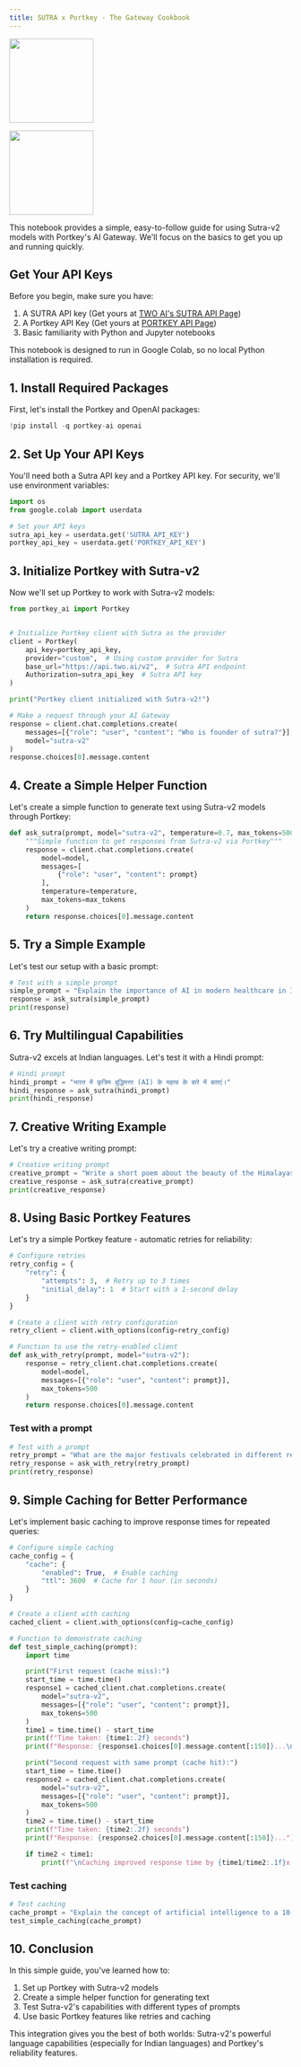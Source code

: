 ```yaml
---
title: SUTRA x Portkey - The Gateway Cookbook
---
```


<div className="flex gap-2">
  <img
    src="https://play-lh.googleusercontent.com/_O9p4Z4yucA2NLmZBu9mTJCuBwXeT9NcbtrDN6I8gKlkIPRySV0adOmbyipjSj9Gew"
    width="150"
/>

<img
  src="https://encrypted-tbn0.gstatic.com/images?q=tbn:ANd9GcRX8V9wZZ69LrmJjm8VmbSw_2FnBbUOtXDAAQ&s"
    width="150"
  />
</div>

This notebook provides a simple, easy-to-follow guide for using Sutra-v2
models with Portkey's AI Gateway. We'll focus on the basics to get you
up and running quickly.

## Get Your API Keys

Before you begin, make sure you have:

1.  A SUTRA API key (Get yours at [TWO AI's SUTRA API
    Page](https://app.portkey.ai/api-keys))
2.  A Portkey API Key (Get yours at [PORTKEY API
    Page](https://www.two.ai/sutra/api))
3.  Basic familiarity with Python and Jupyter notebooks

This notebook is designed to run in Google Colab, so no local Python
installation is required.

## 1. Install Required Packages

First, let's install the Portkey and OpenAI packages:

```python
!pip install -q portkey-ai openai
```

## 2. Set Up Your API Keys

You'll need both a Sutra API key and a Portkey API key. For security,
we'll use environment variables:

```python
import os
from google.colab import userdata

# Set your API keys
sutra_api_key = userdata.get('SUTRA_API_KEY')
portkey_api_key = userdata.get('PORTKEY_API_KEY')
```

## 3. Initialize Portkey with Sutra-v2

Now we'll set up Portkey to work with Sutra-v2 models:

```python
from portkey_ai import Portkey


# Initialize Portkey client with Sutra as the provider
client = Portkey(
    api_key=portkey_api_key,
    provider="custom",  # Using custom provider for Sutra
    base_url="https://api.two.ai/v2",  # Sutra API endpoint
    Authorization=sutra_api_key  # Sutra API key
)

print("Portkey client initialized with Sutra-v2!")
```

```python
# Make a request through your AI Gateway
response = client.chat.completions.create(
    messages=[{"role": "user", "content": "Who is founder of sutra?"}],
    model="sutra-v2"
)
response.choices[0].message.content
```

## 4. Create a Simple Helper Function

Let's create a simple function to generate text using Sutra-v2 models
through Portkey:

```python
def ask_sutra(prompt, model="sutra-v2", temperature=0.7, max_tokens=500):
    """Simple function to get responses from Sutra-v2 via Portkey"""
    response = client.chat.completions.create(
        model=model,
        messages=[
            {"role": "user", "content": prompt}
        ],
        temperature=temperature,
        max_tokens=max_tokens
    )
    return response.choices[0].message.content
```

## 5. Try a Simple Example

Let's test our setup with a basic prompt:

```python
# Test with a simple prompt
simple_prompt = "Explain the importance of AI in modern healthcare in India."
response = ask_sutra(simple_prompt)
print(response)
```

## 6. Try Multilingual Capabilities

Sutra-v2 excels at Indian languages. Let's test it with a Hindi prompt:

```python
# Hindi prompt
hindi_prompt = "भारत में कृत्रिम बुद्धिमत्ता (AI) के महत्व के बारे में बताएं।"
hindi_response = ask_sutra(hindi_prompt)
print(hindi_response)
```

## 7. Creative Writing Example

Let's try a creative writing prompt:

```python
# Creative writing prompt
creative_prompt = "Write a short poem about the beauty of the Himalayas."
creative_response = ask_sutra(creative_prompt)
print(creative_response)
```

## 8. Using Basic Portkey Features

Let's try a simple Portkey feature - automatic retries for reliability:

```python
# Configure retries
retry_config = {
    "retry": {
        "attempts": 3,  # Retry up to 3 times
        "initial_delay": 1  # Start with a 1-second delay
    }
}

# Create a client with retry configuration
retry_client = client.with_options(config=retry_config)

# Function to use the retry-enabled client
def ask_with_retry(prompt, model="sutra-v2"):
    response = retry_client.chat.completions.create(
        model=model,
        messages=[{"role": "user", "content": prompt}],
        max_tokens=500
    )
    return response.choices[0].message.content
```

### Test with a prompt

```python
# Test with a prompt
retry_prompt = "What are the major festivals celebrated in different regions of India?"
retry_response = ask_with_retry(retry_prompt)
print(retry_response)
```

## 9. Simple Caching for Better Performance

Let's implement basic caching to improve response times for repeated
queries:

```python
# Configure simple caching
cache_config = {
    "cache": {
        "enabled": True,  # Enable caching
        "ttl": 3600  # Cache for 1 hour (in seconds)
    }
}

# Create a client with caching
cached_client = client.with_options(config=cache_config)

# Function to demonstrate caching
def test_simple_caching(prompt):
    import time

    print("First request (cache miss):")
    start_time = time.time()
    response1 = cached_client.chat.completions.create(
        model="sutra-v2",
        messages=[{"role": "user", "content": prompt}],
        max_tokens=500
    )
    time1 = time.time() - start_time
    print(f"Time taken: {time1:.2f} seconds")
    print(f"Response: {response1.choices[0].message.content[:150]}...\n")

    print("Second request with same prompt (cache hit):")
    start_time = time.time()
    response2 = cached_client.chat.completions.create(
        model="sutra-v2",
        messages=[{"role": "user", "content": prompt}],
        max_tokens=500
    )
    time2 = time.time() - start_time
    print(f"Time taken: {time2:.2f} seconds")
    print(f"Response: {response2.choices[0].message.content[:150]}...")

    if time2 < time1:
        print(f"\nCaching improved response time by {time1/time2:.1f}x!")
```

### Test caching

```python
# Test caching
cache_prompt = "Explain the concept of artificial intelligence to a 10-year-old child."
test_simple_caching(cache_prompt)
```

## 10. Conclusion

In this simple guide, you've learned how to:

1.  Set up Portkey with Sutra-v2 models
2.  Create a simple helper function for generating text
3.  Test Sutra-v2's capabilities with different types of prompts
4.  Use basic Portkey features like retries and caching

This integration gives you the best of both worlds: Sutra-v2's powerful
language capabilities (especially for Indian languages) and Portkey's
reliability features.
